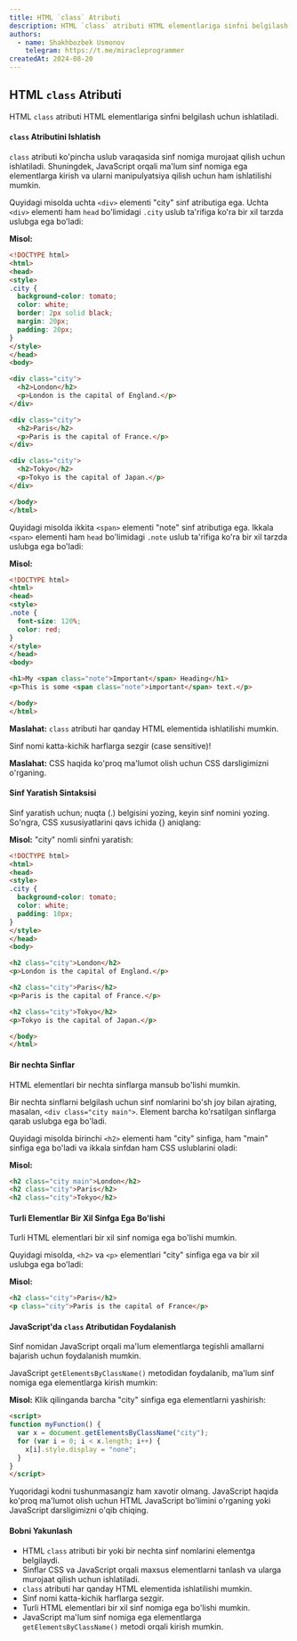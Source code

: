 ```yaml
---
title: HTML `class` Atributi
description: HTML `class` atributi HTML elementlariga sinfni belgilash uchun ishlatiladi.
authors:
  - name: Shakhbozbek Usmonov
    telegram: https://t.me/miracleprogrammer
createdAt: 2024-08-20
---
```


## HTML `class` Atributi

HTML `class` atributi HTML elementlariga sinfni belgilash uchun ishlatiladi.

#### `class` Atributini Ishlatish
`class` atributi ko'pincha uslub varaqasida sinf nomiga murojaat qilish uchun ishlatiladi. Shuningdek, JavaScript orqali ma'lum sinf nomiga ega elementlarga kirish va ularni manipulyatsiya qilish uchun ham ishlatilishi mumkin.

Quyidagi misolda uchta `<div>` elementi "city" sinf atributiga ega. Uchta `<div>` elementi ham `head` bo'limidagi `.city` uslub ta'rifiga ko'ra bir xil tarzda uslubga ega bo'ladi:

**Misol:**
```html
<!DOCTYPE html>
<html>
<head>
<style>
.city {
  background-color: tomato;
  color: white;
  border: 2px solid black;
  margin: 20px;
  padding: 20px;
}
</style>
</head>
<body>

<div class="city">
  <h2>London</h2>
  <p>London is the capital of England.</p>
</div>

<div class="city">
  <h2>Paris</h2>
  <p>Paris is the capital of France.</p>
</div>

<div class="city">
  <h2>Tokyo</h2>
  <p>Tokyo is the capital of Japan.</p>
</div>

</body>
</html>
```

Quyidagi misolda ikkita `<span>` elementi "note" sinf atributiga ega. Ikkala `<span>` elementi ham `head` bo'limidagi `.note` uslub ta'rifiga ko'ra bir xil tarzda uslubga ega bo'ladi:

**Misol:**
```html
<!DOCTYPE html>
<html>
<head>
<style>
.note {
  font-size: 120%;
  color: red;
}
</style>
</head>
<body>

<h1>My <span class="note">Important</span> Heading</h1>
<p>This is some <span class="note">important</span> text.</p>

</body>
</html>
```

**Maslahat:** `class` atributi har qanday HTML elementida ishlatilishi mumkin.

<Callout type="warn" title="Eslatma">
  Sinf nomi katta-kichik harflarga sezgir (case sensitive)!
</Callout>

**Maslahat:** CSS haqida ko'proq ma'lumot olish uchun CSS darsligimizni o'rganing.

#### Sinf Yaratish Sintaksisi
Sinf yaratish uchun; nuqta (.) belgisini yozing, keyin sinf nomini yozing. So'ngra, CSS xususiyatlarini qavs ichida {} aniqlang:

**Misol:**
"city" nomli sinfni yaratish:

```html
<!DOCTYPE html>
<html>
<head>
<style>
.city {
  background-color: tomato;
  color: white;
  padding: 10px;
}
</style>
</head>
<body>

<h2 class="city">London</h2>
<p>London is the capital of England.</p>

<h2 class="city">Paris</h2>
<p>Paris is the capital of France.</p>

<h2 class="city">Tokyo</h2>
<p>Tokyo is the capital of Japan.</p>

</body>
</html>
```

#### Bir nechta Sinflar
HTML elementlari bir nechta sinflarga mansub bo'lishi mumkin.

Bir nechta sinflarni belgilash uchun sinf nomlarini bo'sh joy bilan ajrating, masalan, `<div class="city main">`. Element barcha ko'rsatilgan sinflarga qarab uslubga ega bo'ladi.

Quyidagi misolda birinchi `<h2>` elementi ham "city" sinfiga, ham "main" sinfiga ega bo'ladi va ikkala sinfdan ham CSS uslublarini oladi:

**Misol:**
```html
<h2 class="city main">London</h2>
<h2 class="city">Paris</h2>
<h2 class="city">Tokyo</h2>
```

#### Turli Elementlar Bir Xil Sinfga Ega Bo'lishi
Turli HTML elementlari bir xil sinf nomiga ega bo'lishi mumkin.

Quyidagi misolda, `<h2>` va `<p>` elementlari "city" sinfiga ega va bir xil uslubga ega bo'ladi:

**Misol:**
```html
<h2 class="city">Paris</h2>
<p class="city">Paris is the capital of France</p>
```

#### JavaScript'da `class` Atributidan Foydalanish
Sinf nomidan JavaScript orqali ma'lum elementlarga tegishli amallarni bajarish uchun foydalanish mumkin.

JavaScript `getElementsByClassName()` metodidan foydalanib, ma'lum sinf nomiga ega elementlarga kirish mumkin:

**Misol:**
Klik qilinganda barcha "city" sinfiga ega elementlarni yashirish:

```html
<script>
function myFunction() {
  var x = document.getElementsByClassName("city");
  for (var i = 0; i < x.length; i++) {
    x[i].style.display = "none";
  }
}
</script>
```

<Callout type="warn" title="Eslatma">
  Yuqoridagi kodni tushunmasangiz ham xavotir olmang. JavaScript haqida ko'proq ma'lumot olish uchun HTML JavaScript bo'limini o'rganing yoki JavaScript darsligimizni o'qib chiqing.
</Callout>

#### Bobni Yakunlash
- HTML `class` atributi bir yoki bir nechta sinf nomlarini elementga belgilaydi.
- Sinflar CSS va JavaScript orqali maxsus elementlarni tanlash va ularga murojaat qilish uchun ishlatiladi.
- `class` atributi har qanday HTML elementida ishlatilishi mumkin.
- Sinf nomi katta-kichik harflarga sezgir.
- Turli HTML elementlari bir xil sinf nomiga ega bo'lishi mumkin.
- JavaScript ma'lum sinf nomiga ega elementlarga `getElementsByClassName()` metodi orqali kirish mumkin.